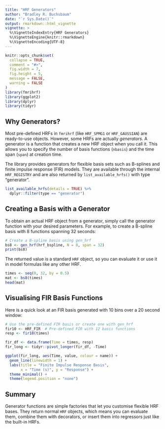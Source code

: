 ```yaml
---
title: "HRF Generators"
author: "Bradley R. Buchsbaum"
date: "`r Sys.Date()`"
output: rmarkdown::html_vignette
vignette: >
  %\VignetteIndexEntry{HRF Generators}
  %\VignetteEngine{knitr::rmarkdown}
  %\VignetteEncoding{UTF-8}
---
```


```r
knitr::opts_chunk$set(
  collapse = TRUE,
  comment = "#>",
  fig.width = 7,
  fig.height = 5,
  message = FALSE,
  warning = FALSE
)
library(fmrihrf)
library(ggplot2)
library(dplyr)
library(tidyr)
```

## Why Generators?

Most pre-defined HRFs in `fmrihrf` (like `HRF_SPMG1` or `HRF_GAUSSIAN`) are ready-to-use objects.
However, some HRFs are actually *generators*. A generator is a function that
creates a new HRF object when you call it. This allows you to specify the number
of basis functions (`nbasis`) and the time span (`span`) at creation time.

The library provides generators for flexible basis sets such as B-splines and
finite impulse response (FIR) models. They are available through the internal
`HRF_REGISTRY` and are also returned by `list_available_hrfs()` with type
"generator".

```r
list_available_hrfs(details = TRUE) %>%
  dplyr::filter(type == "generator")
```

## Creating a Basis with a Generator

To obtain an actual HRF object from a generator, simply call the generator
function with your desired parameters. For example, to create a B-spline basis
with 8 functions spanning 32 seconds:

```r
# Create a B-spline basis using gen_hrf
bs8 <- gen_hrf(hrf_bspline, N = 8, span = 32)
print(bs8)
```

The returned value is a standard `HRF` object, so you can evaluate it or use it
in model formulas like any other HRF.

```r
times <- seq(0, 32, by = 0.5)
mat <- bs8(times)
head(mat)
```

## Visualising FIR Basis Functions

Here is a quick look at an FIR basis generated with 10 bins over a 20 second
window:

```r
# Use the pre-defined FIR basis or create one with gen_hrf
fir10 <- HRF_FIR  # Pre-defined FIR with 12 basis functions
resp <- fir10(times)

fir_df <- data.frame(Time = times, resp)
fir_long <- tidyr::pivot_longer(fir_df, -Time)

ggplot(fir_long, aes(Time, value, colour = name)) +
  geom_line(linewidth = 1) +
  labs(title = "Finite Impulse Response Basis",
       x = "Time (s)", y = "Response") +
  theme_minimal() +
  theme(legend.position = "none")
```

<!-- ## Using `getHRF`

The helper `getHRF()` is an internal function that selects either a pre-defined object or a generator based on
name. This functionality is not exposed in the public API.

```r
# Internal usage only:
# custom_fir <- getHRF("fir", nbasis = 6, span = 18)
# custom_fir
``` -->

## Summary

Generator functions are simple factories that let you customise flexible HRF
bases. They return normal `HRF` objects, which means you can evaluate them,
combine them with decorators, or insert them into regressors just like the
built-in HRFs.
